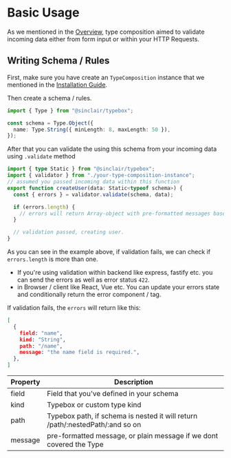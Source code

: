 # Basic Usage

As we mentioned in the [Overview](/docs), type composition aimed to validate incoming data either from form input or within your HTTP Requests.

## Writing Schema / Rules

First, make sure you have create an `TypeComposition` instance that we mentioned in the [Installation Guide](/docs/installation).

Then create a schema / rules.

```ts
import { Type } from "@sinclair/typebox";

const schema = Type.Object({
  name: Type.String({ minLength: 8, maxLength: 50 }),
});
```

After that you can validate the using this schema from your incoming data using `.validate` method

```ts
import { type Static } from "@sinclair/typebox";
import { validator } from "./your-type-composition-instance";
// assumed you passed incoming data within this function
export function createUser(data: Static<typeof schema>) {
  const { errors } = validator.validate(schema, data);

  if (errors.length) {
    // errors will return Array-object with pre-formatted messages based on your `TypeComposition` options
  }

  // validation passed, creating user.
}
```

As you can see in the example above, if validation fails, we can check if `errors.length` is more than one.
- If you're using validation within backend like express, fastify etc. you can send the errors as well as error status `422`.
- in Browser / client like React, Vue etc. You can update your errors state and conditionally return the error component / tag.

If validation fails, the `errors` will return like this:

```json
[
  {
    field: "name",
    kind: "String",
    path: "/name",
    message: "the name field is required.",
  },
]
```

| Property  | Description |
| ------------- | ------------- |
| field  | Field that you've defined in your schema  |
| kind  | Typebox or custom type kind |
| path  | Typebox path, if schema is nested it will return /path/:nestedPath/:and so on  |
| message | pre-formatted message, or plain message if we dont covered the Type |
